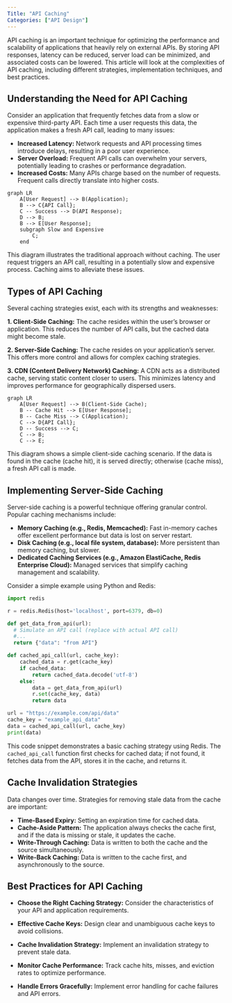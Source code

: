 ```yaml
---
Title: "API Caching"
Categories: ["API Design"]
---
```


API caching is an important technique for optimizing the performance and scalability of applications that heavily rely on external APIs. By storing API responses, latency can be reduced, server load can be minimized, and associated costs can be lowered. This article will look at the complexities of API caching, including different strategies, implementation techniques, and best practices.

## Understanding the Need for API Caching

Consider an application that frequently fetches data from a slow or expensive third-party API. Each time a user requests this data, the application makes a fresh API call, leading to many issues:

-   **Increased Latency:** Network requests and API processing times introduce delays, resulting in a poor user experience.
-   **Server Overload:** Frequent API calls can overwhelm your servers, potentially leading to crashes or performance degradation.
-   **Increased Costs:** Many APIs charge based on the number of requests. Frequent calls directly translate into higher costs.

``` mermaid
graph LR
    A[User Request] --> B(Application);
    B --> C{API Call};
    C -- Success --> D(API Response);
    D --> B;
    B --> E[User Response];
    subgraph Slow and Expensive
        C;
    end
```

This diagram illustrates the traditional approach without caching. The user request triggers an API call, resulting in a potentially slow and expensive process. Caching aims to alleviate these issues.

## Types of API Caching

Several caching strategies exist, each with its strengths and weaknesses:

**1. Client-Side Caching:** The cache resides within the user's browser or application. This reduces the number of API calls, but the cached data might become stale.

**2. Server-Side Caching:** The cache resides on your application's server. This offers more control and allows for complex caching strategies.

**3. CDN (Content Delivery Network) Caching:** A CDN acts as a distributed cache, serving static content closer to users. This minimizes latency and improves performance for geographically dispersed users.

``` mermaid
graph LR
    A[User Request] --> B(Client-Side Cache);
    B -- Cache Hit --> E[User Response];
    B -- Cache Miss --> C(Application);
    C --> D{API Call};
    D -- Success --> C;
    C --> B;
    C --> E;
```

This diagram shows a simple client-side caching scenario. If the data is found in the cache (cache hit), it is served directly; otherwise (cache miss), a fresh API call is made.

## Implementing Server-Side Caching

Server-side caching is a powerful technique offering granular control. Popular caching mechanisms include:

-   **Memory Caching (e.g., Redis, Memcached):** Fast in-memory caches offer excellent performance but data is lost on server restart.
-   **Disk Caching (e.g., local file system, database):** More persistent than memory caching, but slower.
-   **Dedicated Caching Services (e.g., Amazon ElastiCache, Redis Enterprise Cloud):** Managed services that simplify caching management and scalability.

Consider a simple example using Python and Redis:

``` python
import redis

r = redis.Redis(host='localhost', port=6379, db=0)

def get_data_from_api(url):
  # Simulate an API call (replace with actual API call)
  #...
  return {"data": "from API"}

def cached_api_call(url, cache_key):
    cached_data = r.get(cache_key)
    if cached_data:
        return cached_data.decode('utf-8')
    else:
        data = get_data_from_api(url)
        r.set(cache_key, data)
        return data

url = "https://example.com/api/data"
cache_key = "example_api_data"
data = cached_api_call(url, cache_key)
print(data)
```

This code snippet demonstrates a basic caching strategy using Redis. The `cached_api_call` function first checks for cached data; if not found, it fetches data from the API, stores it in the cache, and returns it.

## Cache Invalidation Strategies

Data changes over time. Strategies for removing stale data from the cache are important:

-   **Time-Based Expiry:** Setting an expiration time for cached data.
-   **Cache-Aside Pattern:** The application always checks the cache first, and if the data is missing or stale, it updates the cache.
-   **Write-Through Caching:** Data is written to both the cache and the source simultaneously.
-   **Write-Back Caching:** Data is written to the cache first, and asynchronously to the source.

## Best Practices for API Caching

-   **Choose the Right Caching Strategy:** Consider the characteristics of your API and application requirements.
-   **Effective Cache Keys:** Design clear and unambiguous cache keys to avoid collisions.
- **Cache Invalidation Strategy:** Implement an invalidation strategy to prevent stale data.

-   **Monitor Cache Performance:** Track cache hits, misses, and eviction rates to optimize performance.
-   **Handle Errors Gracefully:** Implement error handling for cache failures and API errors.